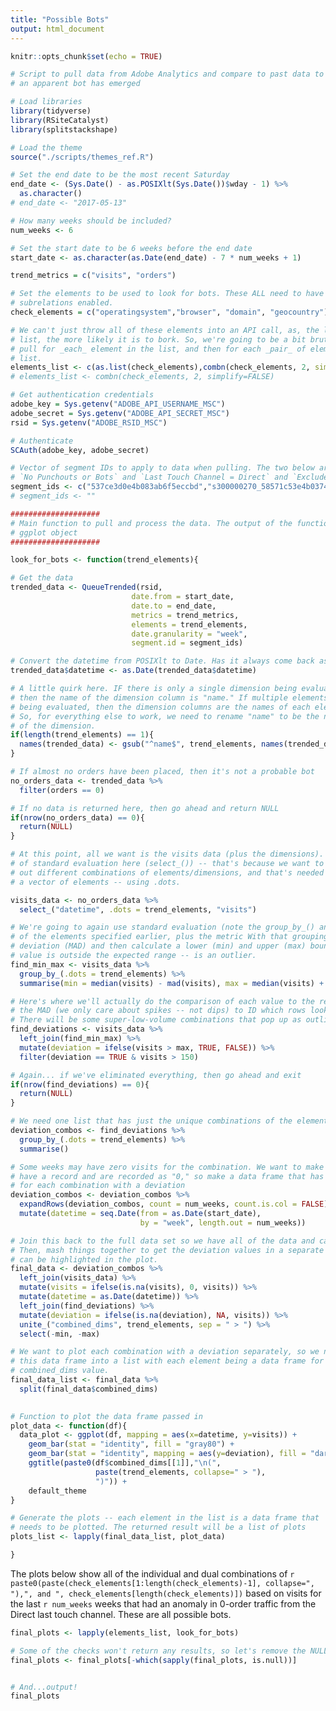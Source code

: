 ```yaml
---
title: "Possible Bots"
output: html_document
---
```


```r
knitr::opts_chunk$set(echo = TRUE)
```

```r
# Script to pull data from Adobe Analytics and compare to past data to see if
# an apparent bot has emerged

# Load libraries
library(tidyverse)
library(RSiteCatalyst)
library(splitstackshape)

# Load the theme
source("./scripts/themes_ref.R")

# Set the end date to be the most recent Saturday
end_date <- (Sys.Date() - as.POSIXlt(Sys.Date())$wday - 1) %>%
  as.character()
# end_date <- "2017-05-13"

# How many weeks should be included?
num_weeks <- 6

# Set the start date to be 6 weeks before the end date
start_date <- as.character(as.Date(end_date) - 7 * num_weeks + 1) 

trend_metrics = c("visits", "orders")

# Set the elements to be used to look for bots. These ALL need to have
# subrelations enabled.
check_elements = c("operatingsystem","browser", "domain", "geocountry")

# We can't just throw all of these elements into an API call, as, the longer the
# list, the more likely it is to bork. So, we're going to be a bit brute force and
# pull for _each_ element in the list, and then for each _pair_ of elements in the
# list.
elements_list <- c(as.list(check_elements),combn(check_elements, 2, simplify=FALSE))
# elements_list <- combn(check_elements, 2, simplify=FALSE)

# Get authentication credentials
adobe_key = Sys.getenv("ADOBE_API_USERNAME_MSC")
adobe_secret = Sys.getenv("ADOBE_API_SECRET_MSC")
rsid = Sys.getenv("ADOBE_RSID_MSC")

# Authenticate
SCAuth(adobe_key, adobe_secret)

# Vector of segment IDs to apply to data when pulling. The two below are
# `No Punchouts or Bots` and `Last Touch Channel = Direct` and `Exclude: Identified Bots`
segment_ids <- c("537ce3d0e4b083ab6f5eccbd","s300000270_58571c53e4b0374f4d0c19d0", "s300000270_595401b317a04517c5a37365")
# segment_ids <- ""

####################
# Main function to pull and process the data. The output of the function is a
# ggplot object
####################

look_for_bots <- function(trend_elements){

# Get the data
trended_data <- QueueTrended(rsid,
                           date.from = start_date,
                           date.to = end_date,
                           metrics = trend_metrics,
                           elements = trend_elements,
                           date.granularity = "week",
                           segment.id = segment_ids)

# Convert the datetime from POSIXlt to Date. Has it always come back as POSIXlt?
trended_data$datetime <- as.Date(trended_data$datetime)

# A little quirk here. IF there is only a single dimension being evaluated,
# then the name of the dimension column is "name." If multiple elements are
# being evaluated, then the dimension columns are the names of each element.
# So, for everything else to work, we need to rename "name" to be the name
# of the dimension.
if(length(trend_elements) == 1){
  names(trended_data) <- gsub("^name$", trend_elements, names(trended_data))
}

# If almost no orders have been placed, then it's not a probable bot
no_orders_data <- trended_data %>%
  filter(orders == 0)

# If no data is returned here, then go ahead and return NULL
if(nrow(no_orders_data) == 0){
  return(NULL)
}

# At this point, all we want is the visits data (plus the dimensions). Note the use
# of standard evaluation here (select_()) -- that's because we want to be able to try
# out different combinations of elements/dimensions, and that's needed to pass in 
# a vector of elements -- using .dots.

visits_data <- no_orders_data %>%
  select_("datetime", .dots = trend_elements, "visits")

# We're going to again use standard evaluation (note the group_by_() and .dots) to group by all
# of the elements specified earlier, plus the metric With that grouping, we then calculate the median absolute
# deviation (MAD) and then calculate a lower (min) and upper (max) bound for whether a 
# value is outside the expected range -- is an outlier.
find_min_max <- visits_data %>%
  group_by_(.dots = trend_elements) %>%
  summarise(min = median(visits) - mad(visits), max = median(visits) + mad(visits))

# Here's where we'll actually do the comparison of each value to the respective median PLUS 
# the MAD (we only care about spikes -- not dips) to ID which rows look to be a positive outlier. 
# There will be some super-low-volume combinations that pop up as outliers, so set a threshold for those.
find_deviations <- visits_data %>%
  left_join(find_min_max) %>%
  mutate(deviation = ifelse(visits > max, TRUE, FALSE)) %>%
  filter(deviation == TRUE & visits > 150) 

# Again... if we've eliminated everything, then go ahead and exit
if(nrow(find_deviations) == 0){
  return(NULL)
}

# We need one list that has just the unique combinations of the elements
deviation_combos <- find_deviations %>% 
  group_by_(.dots = trend_elements) %>%
  summarise()

# Some weeks may have zero visits for the combination. We want to make sure they still
# have a record and are recorded as "0," so make a data frame that has all weeks
# for each combination with a deviation
deviation_combos <- deviation_combos %>% 
  expandRows(deviation_combos, count = num_weeks, count.is.col = FALSE) %>%
  mutate(datetime = seq.Date(from = as.Date(start_date),
                             by = "week", length.out = num_weeks))

# Join this back to the full data set so we have all of the data and can see the spike.
# Then, mash things together to get the deviation values in a separate column so they
# can be highlighted in the plot.
final_data <- deviation_combos %>%
  left_join(visits_data) %>%
  mutate(visits = ifelse(is.na(visits), 0, visits)) %>%
  mutate(datetime = as.Date(datetime)) %>%
  left_join(find_deviations) %>% 
  mutate(deviation = ifelse(is.na(deviation), NA, visits)) %>% 
  unite_("combined_dims", trend_elements, sep = " > ") %>%
  select(-min, -max)

# We want to plot each combination with a deviation separately, so we need to split
# this data frame into a list with each element being a data frame for each unique
# combined_dims value.
final_data_list <- final_data %>% 
  split(final_data$combined_dims)
  

# Function to plot the data frame passed in
plot_data <- function(df){
  data_plot <- ggplot(df, mapping = aes(x=datetime, y=visits)) +
    geom_bar(stat = "identity", fill = "gray80") +
    geom_bar(stat = "identity", mapping = aes(y=deviation), fill = "darkred") +
    ggtitle(paste0(df$combined_dims[[1]],"\n(",
                   paste(trend_elements, collapse=" > "),
                   ")")) +
    default_theme
}

# Generate the plots -- each element in the list is a data frame that
# needs to be plotted. The returned result will be a list of plots
plots_list <- lapply(final_data_list, plot_data)

}

```

The plots below show all of the individual and dual combinations of `r paste0(paste(check_elements[1:length(check_elements)-1], collapse=", "),", and ", check_elements[length(check_elements)])` based on visits for the last `r num_weeks` weeks that had an anomaly in 0-order traffic from the Direct last touch channel. These are all possible bots.

```r

final_plots <- lapply(elements_list, look_for_bots)

# Some of the checks won't return any results, so let's remove the NULL elements
final_plots <- final_plots[-which(sapply(final_plots, is.null))]


# And...output!
final_plots
```

